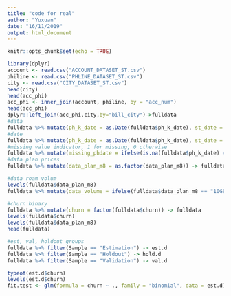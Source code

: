 ```yaml
---
title: "code for real"
author: "Yuxuan"
date: "16/11/2019"
output: html_document
---
```


```r
knitr::opts_chunk$set(echo = TRUE)
```

```r
library(dplyr)
account <- read.csv("ACCOUNT_DATASET_ST.csv")
philine <- read.csv("PHLINE_DATASET_ST.csv")
city <- read.csv("CITY_DATASET_ST.csv")
head(city)
head(acc_phi)
acc_phi <- inner_join(account, philine, by = "acc_num")
head(acc_phi)
dplyr::left_join(acc_phi,city,by="bill_city")->fulldata
#data
fulldata %>% mutate(ph_k_date = as.Date(fulldata$ph_k_date), st_date = as.Date(fulldata$st_date)) -> fulldata
#date
fulldata %>% mutate(ph_k_date = as.Date(fulldata$ph_k_date), st_date = as.Date(fulldata$st_date)) -> fulldata
#missing value indicator, 1 for missing, 0 otherwise
fulldata %>% mutate(missing_phdate = ifelse(is.na(fulldata$ph_k_date) == 1, 1, 0)) -> fulldata
#data plan prices
fulldata %>% mutate(data_plan_m8 = as.factor(data_plan_m8)) -> fulldata

#data roam volum
levels(fulldata$data_plan_m8)
fulldata %>% mutate(data_volume = ifelse(fulldata$data_plan_m8 == "10GB($65)", 10, 15)) %>% mutate(data_volume = ifelse(fulldata$data_plan_m8 == "15GB($80)", 15, 25)) -> fulldata

#churn binary
fulldata %>% mutate(churn = factor(fulldata$churn)) -> fulldata
levels(fulldata$churn)
levels(fulldata$data_plan_m8)
head(fulldata)
```



```r
#est, val, holdout groups
fulldata %>% filter(Sample == "Estimation") -> est.d
fulldata %>% filter(Sample == "Holdout") -> hold.d
fulldata %>% filter(Sample == "Validation") -> val.d
````

```r
typeof(est.d$churn)
levels(est.d$churn)
fit.test <- glm(formula = churn ~ ., family = "binomial", data = est.d)

````
